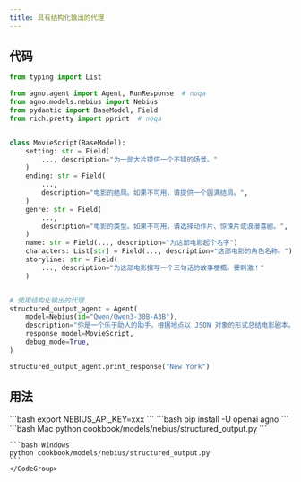 ```yaml
---
title: 具有结构化输出的代理
---
```


## 代码

```python cookbook/models/nebius/structured_output.py
from typing import List

from agno.agent import Agent, RunResponse  # noqa
from agno.models.nebius import Nebius
from pydantic import BaseModel, Field
from rich.pretty import pprint  # noqa


class MovieScript(BaseModel):
    setting: str = Field(
        ..., description="为一部大片提供一个不错的场景。"
    )
    ending: str = Field(
        ...,
        description="电影的结局。如果不可用，请提供一个圆满结局。",
    )
    genre: str = Field(
        ...,
        description="电影的类型。如果不可用，请选择动作片、惊悚片或浪漫喜剧。",
    )
    name: str = Field(..., description="为这部电影起个名字")
    characters: List[str] = Field(..., description="这部电影的角色名称。")
    storyline: str = Field(
        ..., description="为这部电影撰写一个三句话的故事梗概。要刺激！"
    )


# 使用结构化输出的代理
structured_output_agent = Agent(
    model=Nebius(id="Qwen/Qwen3-30B-A3B"),
    description="你是一个乐于助人的助手。根据地点以 JSON 对象的形式总结电影剧本。",
    response_model=MovieScript,
    debug_mode=True,
)

structured_output_agent.print_response("New York")
```

## 用法

<Steps>
  <Snippet file="create-venv-step.mdx" />

  <Step title="设置您的 API 密钥">
    ```bash
    export NEBIUS_API_KEY=xxx
    ```
  </Step>

  <Step title="安装库">
    ```bash
    pip install -U openai agno
    ```
  </Step>

  <Step title="运行代理">
    <CodeGroup>
    ```bash Mac
    python cookbook/models/nebius/structured_output.py
    ```

    ```bash Windows
    python cookbook/models/nebius/structured_output.py
    ```
    </CodeGroup>
  </Step>
</Steps>